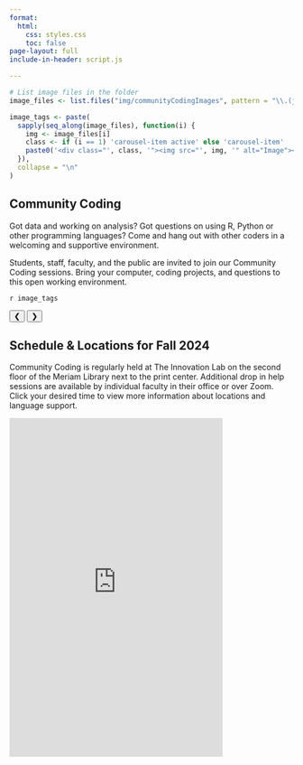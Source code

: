 ```yaml
---
format: 
  html:
    css: styles.css
    toc: false
page-layout: full
include-in-header: script.js

---
```

``` r
# List image files in the folder
image_files <- list.files("img/communityCodingImages", pattern = "\\.(jpg|jpeg|png|gif)$", ignore.case = TRUE, full.names = TRUE)

image_tags <- paste(
  sapply(seq_along(image_files), function(i) {
    img <- image_files[i]
    class <- if (i == 1) 'carousel-item active' else 'carousel-item'
    paste0('<div class="', class, '"><img src="', img, '" alt="Image"></div>')
  }),
  collapse = "\n"
)
```

:::: {.layout-container}

::: {.welcome-section}

# Community Coding

Got data and working on analysis? Got questions on using R, Python or other programming languages? Come and hang out with other coders in a welcoming and supportive environment.

Students, staff, faculty, and the public are invited to join our Community Coding sessions. Bring your computer, coding projects, and questions to this open working environment.

:::

:::{.carousel}
::: {.carousel-inner}
`r image_tags`
:::

<!-- Carousel Controls -->
<button class="carousel-control prev" onclick="prevSlide()">&#10094;</button>
<button class="carousel-control next" onclick="nextSlide()">&#10095;</button>
:::

::::

:::{.text-section}
## Schedule & Locations for Fall 2024

Community Coding is regularly held at The Innovation Lab on the second floor of the Meriam Library next to the print center. Additional drop in help sessions are available by individual faculty in their office or over Zoom. Click your desired time to view more information about locations and language support.
:::

:::{.calendar}
<!-- If you ever need to change where the calendar source is, simply get the embedded link and paste it after 'src=' -->
<iframe src="https://docs.google.com/spreadsheets/d/e/2PACX-1vRFeor7G0FO4mDM3EYZkO4-_F3fov_Z6si2ZT2Wwyxf87dJY3x0YqA14eY6X6q90Vcud637PF22G2ry/pubhtml?gid=0&amp;single=true&amp;widget=true&amp;headers=false" style="border: 0" width="75%" height="600" frameborder="0" scrolling="no"></iframe>
:::



